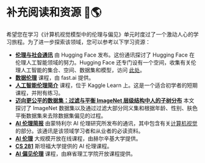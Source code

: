# 补充阅读和资源 🤗🌎

希望您在学习《计算机视觉模型中的伦理与偏见》单元时度过了一个激动人心的学习旅程。为了进一步探索该领域，您可以参考以下学习资源：

- [**伦理与社会通讯**](https://huggingface.co/blog?tag=ethics) 由 Hugging Face 发布。这份通讯探讨了 Hugging Face 在伦理人工智能领域的努力。Hugging Face 还专门设有一个空间，收集有关伦理人工智能的集合、空间、数据集和模型，访问 [此处](https://huggingface.co/society-ethics)。
- [**数据伦理**](https://ethics.fast.ai/) 课程，由 fast.ai 提供。
- [**人工智能伦理简介**](https://www.kaggle.com/learn/intro-to-ai-ethics) 课程，位于 Kaggle Learn 上。这是一个适合初学者的短期课程，并附有练习。
- [**迈向更公平的数据集：过滤与平衡 ImageNet 层级结构中人的子树分布**](https://dl.acm.org/doi/abs/10.1145/3351095.3375709)
本文探讨了 ImageNet 数据集以及通过过滤大部分同义集和根据年龄、性别、肤色平衡数据集来去除数据集偏见的过程。
- [**AI 伦理简报**](https://brief.montrealethics.ai/) 由蒙特利尔 AI 伦理研究所发布的通讯，其中包含有关[计算机视觉](https://montrealethics.ai/category/columns/the-ethics-of-computer-vision/)的部分。该通讯是该领域学习者和从业者的必读资料。
- [**AI 伦理**](https://ethics-of-ai.mooc.fi/) 大规模开放在线课程，由赫尔辛基大学提供。
- [**CS 281**](https://stanfordaiethics.github.io/) 斯坦福大学提供的 AI 伦理课程。
- [**AI 偏见伦理**](https://ocw.mit.edu/courses/res-10-002-ethics-of-ai-bias-spring-2023/) 课程，由麻省理工学院开放课程提供。